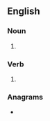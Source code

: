 ==English==

===Noun===
{{head|en|noun plural form}}

# {{plural of|redraft|lang=en}}

===Verb===
{{head|en|verb form}}

# {{en-third-person singular of|redraft}}

===Anagrams===
* {{anagrams|en|a=adefrrst|drafters}}